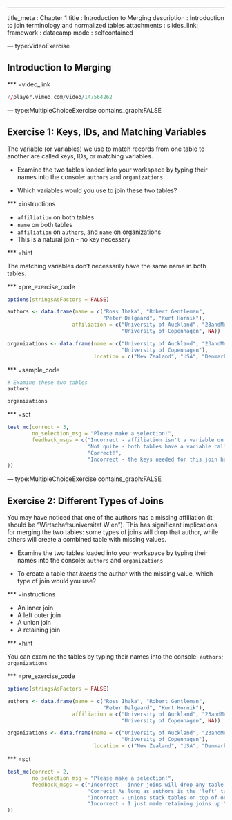 ---
title_meta  : Chapter 1
title       : Introduction to Merging
description : Introduction to join terminology and normalized tables
attachments :
 slides_link: 
framework   : datacamp
mode        : selfcontained


--- type:VideoExercise

## Introduction to Merging

*** =video_link

```r
//player.vimeo.com/video/147564262
```




--- type:MultipleChoiceExercise contains_graph:FALSE

## Exercise 1: Keys, IDs, and Matching Variables

The variable (or variables) we use to match records from one table to another
are called keys, IDs, or matching variables.

 - Examine the two tables loaded into your workspace by typing their names into
   the console: `authors` and `organizations`

 - Which variables would you use to join these two tables?


*** =instructions


 - `affiliation` on both tables
 - `name` on both tables
 - `affiliation` on `authors`, and `name` on organizations`
 - This is a natural join - no key necessary
  
*** =hint

The matching variables don't necessarily have the same name in both tables.

*** =pre_exercise_code

```r

options(stringsAsFactors = FALSE)

authors <- data.frame(name = c("Ross Ihaka", "Robert Gentleman", 
                               "Peter Dalgaard", "Kurt Hornik"),
                     affiliation = c("University of Auckland", "23andMe", 
                                     "University of Copenhagen", NA))

organizations <- data.frame(name = c("University of Auckland", "23andMe", 
                                     "University of Copenhagen"),
                            location = c("New Zealand", "USA", "Denmark"))


```


*** =sample_code
```r

# Examine these two tables
authors

organizations


```



*** =sct

```r

test_mc(correct = 3, 
        no_selection_msg = "Please make a selection!", 
        feedback_msgs = c("Incorrect - affiliation isn't a variable on organizations.",
                          "Not quite - both tables have a variable called 'name', but it doesn't mean the same thing on both tables.",
                          "Correct!",
                          "Incorrect - the keys needed for this join have different names, so a natural join won't work."
))

```








--- type:MultipleChoiceExercise contains_graph:FALSE

## Exercise 2: Different Types of Joins

You may have noticed that one of the authors has a missing affiliation (it should 
be "Wirtschaftsuniversitat Wien"). This has significant implications for merging
the two tables: some types of joins will drop that author, while others will create
a combined table with missing values.

 - Examine the two tables loaded into your workspace by typing their names into
   the console: `authors` and `organizations`

 - To create a table that *keeps* the author with the missing value, which type of
join would you use?


*** =instructions

 - An inner join
 - A left outer join
 - A union join
 - A retaining join
  
*** =hint

You can examine the tables by typing their names into the console: `authors`;
`organizations`

*** =pre_exercise_code

```r

options(stringsAsFactors = FALSE)

authors <- data.frame(name = c("Ross Ihaka", "Robert Gentleman", 
                               "Peter Dalgaard", "Kurt Hornik"),
                     affiliation = c("University of Auckland", "23andMe", 
                                     "University of Copenhagen", NA))

organizations <- data.frame(name = c("University of Auckland", "23andMe", 
                                     "University of Copenhagen"),
                            location = c("New Zealand", "USA", "Denmark"))

```

*** =sct

```r

test_mc(correct = 2, 
        no_selection_msg = "Please make a selection!", 
        feedback_msgs = c("Incorrect - inner joins will drop any table that doesn't have a matching key in both tables.",
                          "Correct! As long as authors is the 'left' table.",
                          "Incorrect - unions stack tables on top of one another, rather than linking records between two tables.",
                          "Incorrect - I just made retaining joins up!"
))

```







